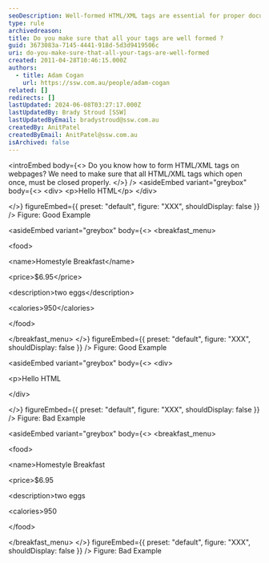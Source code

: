 ```yaml
---
seoDescription: Well-formed HTML/XML tags are essential for proper document structure and rendering. Tags that open must be properly closed to ensure correct parsing and display
type: rule
archivedreason:
title: Do you make sure that all your tags are well formed ?
guid: 3673083a-7145-4441-918d-5d3d9419506c
uri: do-you-make-sure-that-all-your-tags-are-well-formed
created: 2011-04-28T10:46:15.000Z
authors:
  - title: Adam Cogan
    url: https://ssw.com.au/people/adam-cogan
related: []
redirects: []
lastUpdated: 2024-06-08T03:27:17.000Z
lastUpdatedBy: Brady Stroud [SSW]
lastUpdatedByEmail: bradystroud@ssw.com.au
createdBy: AnitPatel
createdByEmail: AnitPatel@ssw.com.au
isArchived: false
---
```


<introEmbed
  body={<>
Do you know how to form HTML/XML tags on webpages?
We need to make sure that all HTML/XML tags which open once, must be closed properly.
  </>}
/>
<asideEmbed
  variant="greybox"
  body={<>
    &lt;div&gt;
 &lt;p&gt;Hello HTML&lt;/p&gt;
 &lt;/div&gt;

  </>}
  figureEmbed={{
    preset: "default",
    figure: "XXX",
    shouldDisplay: false
  }}
/>
Figure: Good Example

<asideEmbed
  variant="greybox"
  body={<>
    &lt;breakfast_menu&gt;

&lt;food&gt;

&lt;name&gt;Homestyle Breakfast&lt;/name&gt;

&lt;price&gt;$6.95&lt;/price&gt;

&lt;description&gt;two eggs&lt;/description&gt;

&lt;calories&gt;950&lt;/calories&gt;

&lt;/food&gt;

&lt;/breakfast_menu&gt;
  </>}
  figureEmbed={{
    preset: "default",
    figure: "XXX",
    shouldDisplay: false
  }}
/>
Figure: Good Example

<asideEmbed
  variant="greybox"
  body={<>
    &lt;div&gt;

&lt;p&gt;Hello HTML

&lt;/div&gt;

  </>}
  figureEmbed={{
    preset: "default",
    figure: "XXX",
    shouldDisplay: false
  }}
/>
Figure: Bad Example

<asideEmbed
  variant="greybox"
  body={<>
    &lt;breakfast_menu&gt;

&lt;food&gt;

&lt;name&gt;Homestyle Breakfast

&lt;price&gt;$6.95

&lt;description&gt;two eggs

&lt;calories&gt;950

&lt;/food&gt;

&lt;/breakfast_menu&gt;
  </>}
  figureEmbed={{
    preset: "default",
    figure: "XXX",
    shouldDisplay: false
  }}
/>
Figure: Bad Example
